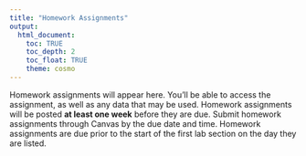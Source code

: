 ```yaml
---
title: "Homework Assignments"
output: 
  html_document:
    toc: TRUE
    toc_depth: 2
    toc_float: TRUE
    theme: cosmo
---
```


Homework assignments will appear here. You'll be able to access the assignment, as well as any data that may be used. Homework assignments will be posted **at least one week** before they are due. Submit homework assignments through Canvas by the due date and time. Homework assignments are due prior to the start of the first lab section on the day they are listed. 

<!-- ### [**Homework 1**](homework/homework-1.html) -->

<!-- **Due January 28, 9am** -->

<!-- - [Download all files here.](homework/homework-1.zip) -->


<!-- ### [**Homework 2**](homework/homework-2.html) -->

<!-- **Due February 18, 9am** -->

<!-- - [Download all files here.](homework/homework-2.zip) -->

<!-- ### [**Homework 3**](homework/homework-3.html) -->

<!-- **Due March 11, 9am** -->

<!-- - [Download all files here.](homework/homework-3.zip) -->

